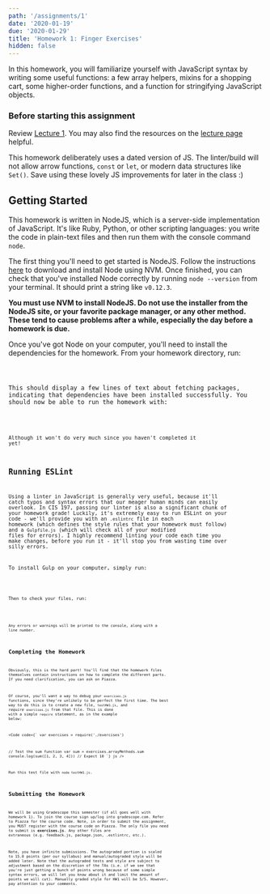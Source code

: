 ```yaml
---
path: '/assignments/1'
date: '2020-01-19'
due: '2020-01-29'
title: 'Homework 1: Finger Exercises'
hidden: false
---
```


In this homework, you will familiarize yourself with JavaScript syntax by writing some useful functions: a few array helpers, mixins for a shopping cart, some higher-order functions, and a function for stringifying JavaScript objects.

### Before starting this assignment

Review [Lecture 1](/lectures/1). You may also find the resources on the [lecture page](/lectures) helpful.

<WarningMessage showIcon>
  This homework deliberately uses a dated version of JS. The linter/build will
  not allow arrow functions, <code style={{ background: BORDER }}>const</code> or <code style={{ background: BORDER }}>let</code>, or modern
  data structures like <code style={{ background: BORDER }}>Set()</code>. Save using these lovely JS
  improvements for later in the class :)
</WarningMessage>

## Getting Started

This homework is written in NodeJS, which is a server-side implementation of JavaScript. It's like Ruby, Python, or other scripting languages: you write the code in plain-text files and then run them with the console command `node`.

The first thing you'll need to get started is NodeJS. Follow the instructions [here](/notes/installing-nodejs) to download and install Node using NVM. Once finished, you can check that you've installed Node correctly by running `node --version` from your terminal. It should print a string like `v0.12.3`.

**You must use NVM to install NodeJS. Do not use the installer from the NodeJS site, or your favorite package manager, or any other method. These tend to cause problems after a while, especially the day before a homework is due.**

Once you've got Node on your computer, you'll need to install the dependencies for the homework. From your homework directory, run:

<Code code="npm install" />

This should display a few lines of text about fetching packages, indicating that dependencies have been installed successfully. You should now be able to run the homework with:

<Code code="node exercises.js" />

Although it won't do very much since you haven't completed it yet!

## Running ESLint

Using a linter in JavaScript is generally very useful, because it'll catch typos and syntax errors that our meager human minds can easily overlook. In CIS 197, passing our linter is also a significant chunk of your homework grade! Luckily, it's extremely easy to run ESLint on your code - we'll provide you with an `.eslintrc` file in each homework (which defines the style rules that your homework must follow) and a `Gulpfile.js` (which will check all of your modified files for errors). I highly recommend linting your code each time you make changes, before you run it - it'll stop you from wasting time over silly errors.

To install Gulp on your computer, simply run:

<Code code="npm install -g gulp" />

Then to check your files, run:

<Code code="gulp eslint" />

Any errors or warnings will be printed to the console, along with a line number.

## Completing the Homework

Obviously, this is the hard part! You'll find that the homework files themselves contain instructions on how to complete the different parts. If you need clarification, you can ask on Piazza.

Of course, you'll want a way to debug your `exercises.js` functions, since they're unlikely to be perfect the first time. The best way to do this is to create a new file, `testHW1.js`, and _require_ `exercises.js` from that file. This is done with a simple `require` statement, as in the example below:

<Code
  code={`
var exercises = require('./exercises')
 
// Test the sum function
var sum = exercises.arrayMethods.sum
console.log(sum([1, 2, 3, 4])) // Expect 10
`}
  js
/>

Run this test file with `node testHW1.js`.

## Submitting the Homework

We will be using Gradescope this semester (if all goes well with homework 1). To join the course sign up/log into gradescope.com. Refer to Piazza for the course code. Note, in order to submit the assignment, you MUST register with the course code on Piazza. The only file you need to submit is **exercises.js**. Any other files are extraneous (e.g. feedback.js, package.json, .estlintrc, etc.).

Note, you have infinite submissions. The autograded portion is scaled to 15.0 points (per our syllabus) and manual/autograded style will be added later. Note that the autograded tests and style are subject to adjustment based on the discretion of the TAs (i.e. if we see that you're just getting a bunch of points wrong because of some simple syntax errors, we will let you know about it and limit the amount of points we will cut). Manually graded style for HW1 will be 5/5. However, pay attention to your comments.

